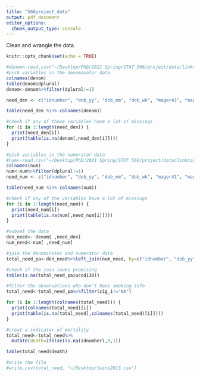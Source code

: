 ```yaml
---
title: "566project_data"
output: pdf_document
editor_options: 
  chunk_output_type: console
---
```


Clean and wrangle the data.

```r
knitr::opts_chunk$set(echo = TRUE)
```

```r
#denom<-read.csv("~/Desktop/PhD/2021 Spring/STAT 566/project/data/linkco2013us_den.csv")
#pick variables in the denominator data
colnames(denom)
table(denom$dplural)
denom<-denom%>%filter(dplural!=1)

need_den <- c("idnumber", "dob_yy", "dob_mm", "dob_wk", "mager41", "mager14", "mager9", "meduc", "mracerec", "fracerec", "fagerec11", "lbo", "uprevis", "wtgain", "cig_1", "cig_2", "cig_3","mar", "rf_diab", "rf_gest", "rf_phyp", "rf_ghyp", "rf_eclam", "rf_ppterm", "rf_ppoutc", "rf_cesar", "rf_ncesar", "md_route", "dmeth_rec", "apgar5", "sex", "dbwt", "ab_vent", "ab_vent6", "ab_nicu", "ab_surfac", "ab_antibio", "ca_anen", "ca_menin", "ca_heart", "ca_hernia", "ca_ompha", "ca_gastro", "ca_limb", "ca_cleftlp", "ca_cleft", "ca_downs", "ca_chrom", "ca_hypos", "aged", "manner", "precare", "dplural", "restatus", "tbo")

table(need_den %in% colnames(denom))

#check if any of those variables have a lot of missings
for (i in 1:length(need_den)) {
  print(need_den[i])
  print(table(is.na(denom[,need_den[i]])))
}

```

```r
#pick variables in the numerator data
#num<-read.csv("~/Desktop/PhD/2021 Spring/STAT 566/project/data/linkco2013us_num.csv")
colnames(num)
num<-num%>%filter(dplural!=1)
need_num <- c("idnumber", "dob_yy", "dob_mm", "dob_wk", "mager41", "mager14", "mager9", "fagerec11", "aged", "manner", "ucod130")

table(need_num %in% colnames(num))

#check if any of the variables have a lot of missings
for (i in 1:length(need_num)) {
  print(need_num[i])
  print(table(is.na(num[,need_num[i]])))
}

```


```r
#subset the data
den_need<- denom[ ,need_den]
num_need<-num[ ,need_num]
```

```r
#join the denominator and numerator data
total_need_pa<-den_need%>%left_join(num_need, by=c("idnumber", "dob_yy", "dob_mm", "dob_wk", "mager41", "mager14", "mager9", "fagerec11", "aged", "manner"))

#check if the join looks promising
table(is.na(total_need_pa$ucod130))
```

```r
#filter the observations who don't have smoking info
total_need<-total_need_pa%>%filter(cig_1!="NA")

for (i in 1:length(colnames(total_need))) {
  print(colnames(total_need)[i])
  print(table(is.na(total_need[,colnames(total_need)[i]])))
}

#creat a indicator of mortality
total_need<-total_need%>%
  mutate(death=ifelse(is.na(idnumber),0,1))

table(total_need$death)

#write the file
#write.csv(total_need, "~/Desktop/twins2013.csv")
```

